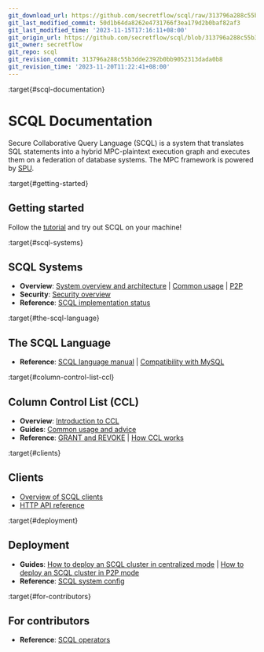 ```yaml
---
git_download_url: https://github.com/secretflow/scql/raw/313796a288c55b3dde2392b0bb9052313dada0b8/docs/index.rst
git_last_modified_commit: 50d1b64da8262e4731766f3ea179d2b0baf82af3
git_last_modified_time: '2023-11-15T17:16:11+08:00'
git_origin_url: https://github.com/secretflow/scql/blob/313796a288c55b3dde2392b0bb9052313dada0b8/docs/index.rst
git_owner: secretflow
git_repo: scql
git_revision_commit: 313796a288c55b3dde2392b0bb9052313dada0b8
git_revision_time: '2023-11-20T11:22:41+08:00'
---
```


:target{#scql-documentation}

# SCQL Documentation

Secure Collaborative Query Language (SCQL) is a system that translates SQL statements into a hybrid MPC-plaintext execution graph and executes them on a federation of database systems. The MPC framework is powered by [SPU](https://github.com/secretflow/spu).

:target{#getting-started}

## Getting started

Follow the [tutorial](intro/tutorial.mdx) and try out SCQL on your machine!

:target{#scql-systems}

## SCQL Systems

- <strong>Overview</strong>:
  [System overview and architecture](topics/system/intro.mdx) |
  [Common usage](topics/system/usage.mdx) |
  [P2P](topics/system/intro-p2p.mdx)
- <strong>Security</strong>:
  [Security overview](topics/security/overview.mdx)
- <strong>Reference</strong>:
  [SCQL implementation status](reference/implementation-status.mdx)

:target{#the-scql-language}

## The SCQL Language

- <strong>Reference</strong>:
  [SCQL language manual](reference/lang/manual.mdx) |
  [Compatibility with MySQL](reference/lang/mysql-compatibility.mdx)

:target{#column-control-list-ccl}

## Column Control List (CCL)

- <strong>Overview</strong>:
  [Introduction to CCL](topics/ccl/intro.mdx)
- <strong>Guides</strong>:
  [Common usage and advice](topics/ccl/usage.mdx)
- <strong>Reference</strong>:
  [GRANT and REVOKE](reference/lang/manual.mdx#scql-grant-revoke) |
  [How CCL works](topics/ccl/intro.mdx#how-ccl-works)

:target{#clients}

## Clients

- [Overview of SCQL clients](topics/clients/overview.mdx)
- [HTTP API reference](reference/http-api.mdx)

:target{#deployment}

## Deployment

- <strong>Guides</strong>:
  [How to deploy an SCQL cluster in centralized mode](topics/deployment/how-to-deploy-centralized-cluster.mdx) |
  [How to deploy an SCQL cluster in P2P mode](topics/deployment/how-to-deploy-p2p-cluster.mdx)
- <strong>Reference</strong>:
  [SCQL system config](reference/engine-config.mdx)

:target{#for-contributors}

## For contributors

- <strong>Reference</strong>:
  [SCQL operators](reference/operators.mdx)

<TableOfContents />
